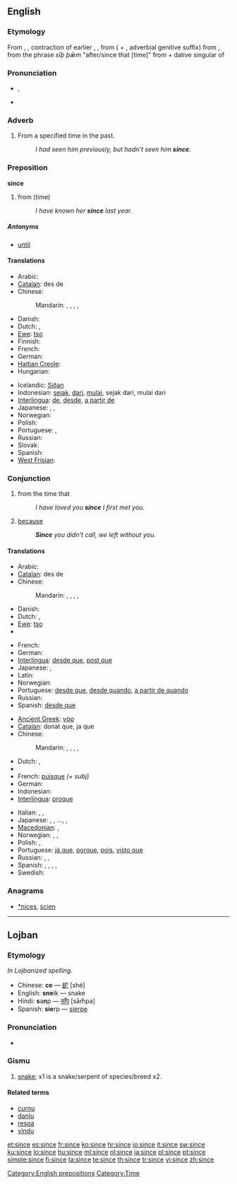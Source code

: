 {{wikipedia|dab=since}}
==English==

{{rank|word|light|felt|249|since|use|used|began}}

===Etymology===
From {{etyl|enm|en}} {{term|syns|lang=enm}}, {{term|sinnes|lang=enm}}, contraction of earlier {{term|sithens|lang=enm}}, {{term|sithence|lang=enm}}, from {{term|sithen|lang=enm||after", "since}} ( + {{term|-s|lang=enm}}, adverbial genitive suffix) from {{etyl|ang|en}} {{term|siþþan|sīþþan|lang=ang}}, from the phrase ''sīþ þǣm'' "after/since that [time]" from {{term|siþ|sīþ|since", "after|lang=ang}} + {{term|þæm|þǣm|lang=ang}} dative singular of {{term|þæt||lang=ang}}

===Pronunciation===
* {{IPA|/sɪns/}}, {{SAMPA|/sIns/}}
* {{audio|en-us-since.ogg|Audio (US)}}
*: {{rhymes|ɪns}}

===Adverb===
{{en-adv|-}}

# From a specified time in the past.
#: ''I had seen him previously, but hadn't seen him '''since'''.''

===Preposition===
'''since'''

# from (time)
#: ''I have known her '''since''' last year.''

=====Antonyms=====
* [[until]]

====Translations====
{{trans-top|from (time)}}
* Arabic: {{t-|ar|منذ|tr=múndhu}}
* [[Catalan]]: des de
* Chinese:
*: Mandarin: {{t|cmn|自從|sc=Hani}},  {{t|cmn|自从|tr=zìcóng|sc=Hani}}, {{t|cmn|自|tr=zì|sc=Hani}}, {{t|cmn|從|sc=Hani}},  {{t|cmn|从|tr=cóng|sc=Hani}}
* Danish: {{t-|da|siden}}
* Dutch: {{t+|nl|sinds}}, {{t+|nl|sedert}}
* [[Ewe]]: [[tso]]
* Finnish: {{t|fi|lähtien}}
* French: {{t+|fr|depuis}}
* German: {{t+|de|seit}}
* [[Haitian Creole]]: {{tø|ht|depi}}
* Hungarian: {{t+|hu|óta}}
{{trans-mid}}
* Icelandic: [[Síðan]]
* Indonesian: [[sejak]], [[dari]], [[mulai]], sejak dari, mulai dari
* [[Interlingua]]: [[de]], [[desde]], [[a partir de]]
* Japanese: {{t-|ja|以来|alt=…以来|tr=...irai}}, {{t+|ja|から|alt=…から|tr=...-kara}}, {{t-|ja|より|alt=…より|tr=...-yori}}
* Norwegian: {{t+|no|siden}}
* Polish: {{t+|pl|od}}
* Portuguese: {{t+|pt|desde}}, {{t+|pt|a partir de}}
* Russian: {{t|ru|с|tr=s|sc=Cyrl}}
* Slovak: {{t-|sk|od}}
* Spanish: {{t+|es|desde}}
* [[West Frisian]]: {{t-|fy|sûnt|xs=West Frisian}}
{{trans-bottom}}

===Conjunction===
{{en-conj}}

# from the time that
#: ''I have loved you '''since''' I first met you.''
# [[because]]
#: '''''Since''' you didn't call, we left without you.''

====Translations====
{{trans-top|from the time that}}
* Arabic: {{t-|ar|منذ|tr=múndhu}}
* [[Catalan]]: des de
* Chinese:
*: Mandarin: {{t|cmn|自從|sc=Hani}},  {{t|cmn|自从|tr=zìcóng|sc=Hani}},  {{t-|cmn|自|tr=zì|sc=Hani}},  {{t-|cmn|從|sc=Hani}},  {{t-|cmn|从|tr=cóng|sc=Hani}}
* Danish: {{t-|da|siden}}
* Dutch: {{t+|nl|sinds}}, {{t+|nl|sedert}}
* [[Ewe]]: [[tso]]
* {{trreq|Finnish}}
{{trans-mid}}
* French: {{t+|fr|dès que}}
* German: {{t+|de|seitdem}}
* [[Interlingua]]: [[desde que]], [[post que]]
* Japanese: {{t+|ja|から|alt=…から|tr=...-kara}},  {{t-|ja|より|alt=…より|tr=...-yori}}
* Latin: {{t+|la|cum}}
* Norwegian: {{t+|no|siden}}
* Portuguese: [[desde que]], [[desde quando]], [[a partir de quando]]
* Russian: {{t|ru|с тех пор как|tr=s tex por kak|sc=Cyrl}}
* Spanish: [[desde que]]
{{trans-bottom}}

{{trans-top|because}}
* [[Ancient Greek]]: [[γάρ]]
* [[Catalan]]: donat que, ja que
* Chinese:
*: Mandarin: {{t-|cmn|既然|tr=jìrán|sc=Hani}},  {{t-|cmn|因為|sc=Hani}},  {{t-|cmn|因为|tr=yīnwèi|sc=Hani}},  {{t-|cmn|由於|sc=Hani}},  {{t-|cmn|由于|tr=yóuyú|sc=Hani}}
* Dutch: {{t+|nl|aangezien}}, {{t+|nl|omdat}}
* {{trreq|Finnish}}
* French: [[puisque]] ''(+ subj)''
* German: {{t+|de|weil}}
* Indonesian: {{t-|id|karena|xs=Indonesian}}
* [[Interlingua]]: [[proque]]
{{trans-mid}}
* Italian: {{t|it|Poiché}},  {{t+|it|giacché}},  {{t-|it|dacché}}
* Japanese: {{t-|ja|ので|alt=…ので|tr=…-node}}, {{t|ja|ため|alt=…ため|tr=…-tame}}, …{{t|ja|により|alt=…により|tr=…-ni yori}}, {{t|ja|によって|alt=…によって|tr=…-ni yotte}},  {{t+|ja|から|alt=…から|tr=…-kara}}
* [[Macedonian]]: {{t|mk|чунки|tr=čúnki}},  {{t|mk|бидејќи|tr=bídejḱi}}
* Norwegian: {{t+|no|siden}}, {{t+|no|fordi}},  {{t+|no|da}}
* Polish: {{t+|pl|ponieważ}}, {{t-|pl|skoro}}
* Portuguese: [[já que]], [[porque]], [[pois]], [[visto que]]
* Russian: {{t+|ru|поскольку|tr=poskól'ku}}, {{t+|ru|потому что|tr=potomú što}}, {{t+|ru|так как|tr=tak kak}}
* Spanish: {{t-|es|supuesto que}}, {{t|es|ya que}}, {{t|es|dado que}}, {{t|es|visto que}}, {{t+|es|porque}}
* Swedish: {{t+|sv|eftersom}}
{{trans-bottom}}

===Anagrams===
* [[*nices#English|*nices]], [[scien#English|scien]]

[[Category:English prepositions]]
[[Category:Time]]

----

==Lojban==

===Etymology===
''In Lojbanized spelling.''
* Chinese: '''ce''' — [[蛇]] [shé]
* English: '''sne'''ik — snake
* Hindi: '''s'''a'''n'''p — [[साँप]] [sām̐pa]
* Spanish: '''sie'''rp — [[sierpe]]

===Pronunciation===
* {{IPA|/ˈsinʃe/|lang=jbo}}

===Gismu===
{{jbo-gismu||}}

# [[snake]]; x1 is a snake/serpent of species/breed x2.

====Related terms====
* [[curnu]]
* [[danlu]]
* [[respa]]
* [[vindu]]

[[et:since]]
[[es:since]]
[[fr:since]]
[[ko:since]]
[[hr:since]]
[[io:since]]
[[it:since]]
[[sw:since]]
[[ku:since]]
[[lo:since]]
[[hu:since]]
[[ml:since]]
[[nl:since]]
[[ja:since]]
[[pl:since]]
[[pt:since]]
[[simple:since]]
[[fi:since]]
[[ta:since]]
[[te:since]]
[[th:since]]
[[tr:since]]
[[vi:since]]
[[zh:since]]